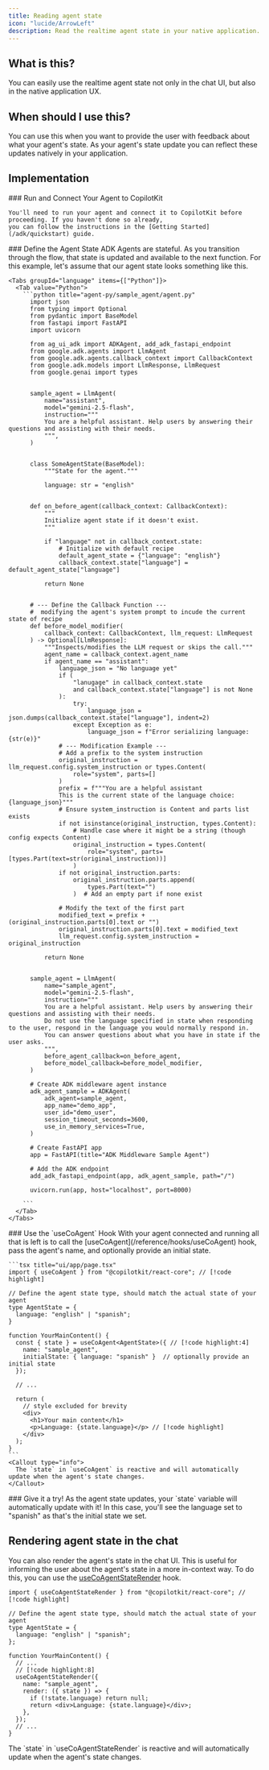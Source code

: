 ```yaml
---
title: Reading agent state
icon: "lucide/ArrowLeft"
description: Read the realtime agent state in your native application.
---
```



<Frame>
  <ImageZoom
    src="https://cdn.copilotkit.ai/docs/copilotkit/images/coagents/read-agent-state.png"
    alt="read agent state"
    width={1000}
    height={1000}
    className="my-0"
  />
</Frame>

## What is this?

You can easily use the realtime agent state not only in the chat UI, but also in the native application UX.

## When should I use this?

You can use this when you want to provide the user with feedback about what your agent's state. As your agent's
state update you can reflect these updates natively in your application.

## Implementation

<Steps>
  <Step>
    ### Run and Connect Your Agent to CopilotKit

    You'll need to run your agent and connect it to CopilotKit before proceeding. If you haven't done so already,
    you can follow the instructions in the [Getting Started](/adk/quickstart) guide.

  </Step>
  <Step>
    ### Define the Agent State
    ADK Agents are stateful. As you transition through the flow, that state is updated and available to the next function. For this example,
    let's assume that our agent state looks something like this.

    <Tabs groupId="language" items={["Python"]}>
      <Tab value="Python">
        ```python title="agent-py/sample_agent/agent.py"
          import json
          from typing import Optional
          from pydantic import BaseModel
          from fastapi import FastAPI
          import uvicorn

          from ag_ui_adk import ADKAgent, add_adk_fastapi_endpoint
          from google.adk.agents import LlmAgent
          from google.adk.agents.callback_context import CallbackContext
          from google.adk.models import LlmResponse, LlmRequest
          from google.genai import types


          sample_agent = LlmAgent(
              name="assistant",
              model="gemini-2.5-flash",
              instruction="""
              You are a helpful assistant. Help users by answering their questions and assisting with their needs.
              """,
          )


          class SomeAgentState(BaseModel):
              """State for the agent."""

              language: str = "english"


          def on_before_agent(callback_context: CallbackContext):
              """
              Initialize agent state if it doesn't exist.
              """

              if "language" not in callback_context.state:
                  # Initialize with default recipe
                  default_agent_state = {"language": "english"}
                  callback_context.state["language"] = default_agent_state["language"]

              return None


          # --- Define the Callback Function ---
          #  modifying the agent's system prompt to incude the current state of recipe
          def before_model_modifier(
              callback_context: CallbackContext, llm_request: LlmRequest
          ) -> Optional[LlmResponse]:
              """Inspects/modifies the LLM request or skips the call."""
              agent_name = callback_context.agent_name
              if agent_name == "assistant":
                  language_json = "No language yet"
                  if (
                      "lanugage" in callback_context.state
                      and callback_context.state["language"] is not None
                  ):
                      try:
                          language_json = json.dumps(callback_context.state["language"], indent=2)
                      except Exception as e:
                          language_json = f"Error serializing language: {str(e)}"
                  # --- Modification Example ---
                  # Add a prefix to the system instruction
                  original_instruction = llm_request.config.system_instruction or types.Content(
                      role="system", parts=[]
                  )
                  prefix = f"""You are a helpful assistant
                  This is the current state of the language choice: {language_json}"""
                  # Ensure system_instruction is Content and parts list exists
                  if not isinstance(original_instruction, types.Content):
                      # Handle case where it might be a string (though config expects Content)
                      original_instruction = types.Content(
                          role="system", parts=[types.Part(text=str(original_instruction))]
                      )
                  if not original_instruction.parts:
                      original_instruction.parts.append(
                          types.Part(text="")
                      )  # Add an empty part if none exist

                  # Modify the text of the first part
                  modified_text = prefix + (original_instruction.parts[0].text or "")
                  original_instruction.parts[0].text = modified_text
                  llm_request.config.system_instruction = original_instruction

              return None


          sample_agent = LlmAgent(
              name="sample_agent",
              model="gemini-2.5-flash",
              instruction="""
              You are a helpful assistant. Help users by answering their questions and assisting with their needs.
              Do not use the language specified in state when responding to the user, respond in the language you would normally respond in.
              You can answer questions about what you have in state if the user asks.
              """,
              before_agent_callback=on_before_agent,
              before_model_callback=before_model_modifier,
          )

          # Create ADK middleware agent instance
          adk_agent_sample = ADKAgent(
              adk_agent=sample_agent,
              app_name="demo_app",
              user_id="demo_user",
              session_timeout_seconds=3600,
              use_in_memory_services=True,
          )

          # Create FastAPI app
          app = FastAPI(title="ADK Middleware Sample Agent")

          # Add the ADK endpoint
          add_adk_fastapi_endpoint(app, adk_agent_sample, path="/")

          uvicorn.run(app, host="localhost", port=8000)

        ```
      </Tab>
    </Tabs>

  </Step>
  <Step>
    ### Use the `useCoAgent` Hook
    With your agent connected and running all that is left is to call the [useCoAgent](/reference/hooks/useCoAgent) hook, pass the agent's name, and
    optionally provide an initial state.

    ```tsx title="ui/app/page.tsx"
    import { useCoAgent } from "@copilotkit/react-core"; // [!code highlight]

    // Define the agent state type, should match the actual state of your agent
    type AgentState = {
      language: "english" | "spanish";
    }

    function YourMainContent() {
      const { state } = useCoAgent<AgentState>({ // [!code highlight:4]
        name: "sample_agent",
        initialState: { language: "spanish" }  // optionally provide an initial state
      });

      // ...

      return (
        // style excluded for brevity
        <div>
          <h1>Your main content</h1>
          <p>Language: {state.language}</p> // [!code highlight]
        </div>
      );
    }
    ```
    <Callout type="info">
      The `state` in `useCoAgent` is reactive and will automatically update when the agent's state changes.
    </Callout>

  </Step>
  <Step>
    ### Give it a try!
    As the agent state updates, your `state` variable will automatically update with it! In this case, you'll see the
    language set to "spanish" as that's the initial state we set.
  </Step>
</Steps>

## Rendering agent state in the chat

You can also render the agent's state in the chat UI. This is useful for informing the user about the agent's state in a
more in-context way. To do this, you can use the [useCoAgentStateRender](/reference/hooks/useCoAgentStateRender) hook.

```tsx title="ui/app/page.tsx"
import { useCoAgentStateRender } from "@copilotkit/react-core"; // [!code highlight]

// Define the agent state type, should match the actual state of your agent
type AgentState = {
  language: "english" | "spanish";
};

function YourMainContent() {
  // ...
  // [!code highlight:8]
  useCoAgentStateRender({
    name: "sample_agent",
    render: ({ state }) => {
      if (!state.language) return null;
      return <div>Language: {state.language}</div>;
    },
  });
  // ...
}
```

<Callout type="info">
  The `state` in `useCoAgentStateRender` is reactive and will automatically
  update when the agent's state changes.
</Callout>
